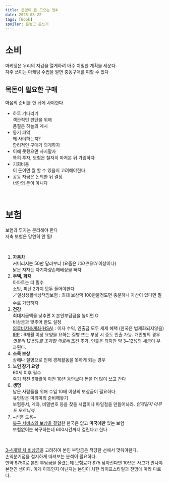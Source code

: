 ```yaml
---
title: 돈없이 돈 모으는 법4
date: 2025-08-22
tags: [Book]
spoiler: 돈놓고 돈쓰기
---
```


# 소비
마케팅은 우리의 지갑을 열게하려 아주 치밀한 계획을 세운다.  
자주 쓰이는 마케팅 수법을 알면 충동구매를 피할 수 있다  

## 목돈이 필요한 구매
마음의 준비를 한 뒤에 사야한다  
- 하루 기다리기  
객관적인 판단을 위해  
품절은 하늘의 계시
- 동기 파악  
왜 사야하는지?  
합리적인 구매가 되게하자
- 이해 못했으면 사지말자  
특히 투자, 보험은 철저히 따져본 뒤 가입하자
- 기회비용  
이 돈이면 뭘 할 수 있을지 고려해야한다
- 공동 자금은 논의한 뒤 결정  
너만의 돈이 아니다

&nbsp;

# 보험
보험과 투자는 분리해야 한다  
저축 보험은 당연히 안 됨!

&nbsp;

1. **자동차**  
커버리지는 50만 달러부터 (요즘은 *100만달러* 이상이다)  
낡은 자차는 자기차량손해배상을 빼자
1. **주택, 화재**  
아파트는 더 필수  
소방, 피난 2가지 모두 들어야한다  
🪄일상생활배상책임보험 : 최대 보상액 100만불정도면 충분하니 자산이 있다면 필수로 가입하자
1. **건강**  
최대지급액을 낮추면 X 본인부담금을 높이면 O  
비상금과 맞추어 한도 설정  
[의료비저축계좌(HSA)](https://www.irs.gov/publications/p969) : 이자 수익, 인출금 모두 세제 혜택 (한국은 법제화되지않음)  
[IRP](https://law.go.kr/LSW//lsLinkCommonInfo.do?lspttninfSeq=71031&chrClsCd=010202) : 6개월 이상 요양을 요하는 질병 또는 부상 시 중도 인출 가능. 개인형의 경우 *연봉의 12.5%를 초과한 의료비* 조건 추가. 인출은 되지만 약 3~12%의 세금이 부과된다.
1. **소득 보상**  
상해나 질병으로 인해 경제활동을 못하게 되는 경우
1. **노인 장기 요양**  
60세 이후 필수  
죽기 직전 6개월이 이전 10년 동안보다 돈을 더 많이 쓰고 간다  
1. **생명**  
남은 사람들을 위해 수입 10배 이상의 보상금이 필요하다  
유언장은 미리미리 준비해놓기  
보험증서, 계좌, 비밀번호 등을 찾을 서랍이나 파일철을 만들어놔라. *언제갈지 아무도 모르니까*  
1. ~신분 도용~  
[복구 서비스와 보상을 결합](https://www.tomsguide.com/us/best-identity-theft-protection%2Creview-2083.html)한 한국은 없고 **미국에만** 있는 보험    
보험없이는 복구하는데 600시간까지 걸린다고 한다

&nbsp;

[3-4개월 치 비상금](/blog/complete-guide-to-money#걸음마-전략)을 고려하여 본인 부담금은 적당한 선에서 맞춰야한다.  
손익분기점을 철저하게 따져보는 분석이 필요하다.  
만약 $750로 본인 부담금을 올렸는데 보험료가 $75 낮아진다면 10년은 사고가 안나야 본전인 셈이다. 이게 이득인지 아닌지는 본인이 처한 라이프스타일과 전망에 따라 다르다.